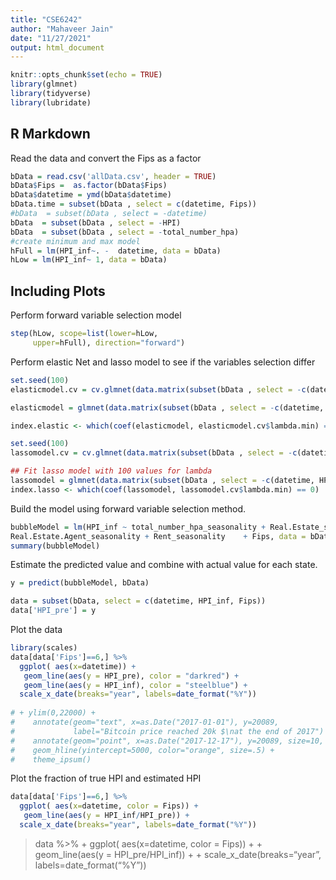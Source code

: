 ```yaml
---
title: "CSE6242"
author: "Mahaveer Jain"
date: "11/27/2021"
output: html_document
---
```


```r
knitr::opts_chunk$set(echo = TRUE)
library(glmnet)
library(tidyverse)
library(lubridate)
```

## R Markdown
Read the data and convert the Fips as a factor 

```r
bData = read.csv('allData.csv', header = TRUE)
bData$Fips =  as.factor(bData$Fips)
bData$datetime = ymd(bData$datetime)
bData.time = subset(bData , select = c(datetime, Fips))
#bData  = subset(bData , select = -datetime)
bData  = subset(bData , select = -HPI)
bData  = subset(bData , select = -total_number_hpa)
#create minimum and max model
hFull = lm(HPI_inf~. -  datetime, data = bData)
hLow = lm(HPI_inf~ 1, data = bData)
```

## Including Plots

Perform forward variable selection model

```r
step(hLow, scope=list(lower=hLow, 
     upper=hFull), direction="forward")
```

Perform elastic Net and lasso model to see if the variables selection differ
```r
set.seed(100)
elasticmodel.cv = cv.glmnet(data.matrix(subset(bData , select = -c(datetime, HPI_inf))), y = bData$HPI_inf, alpha=0.5, nfolds=10, type.measure = "mse",  family="gaussian")

elasticmodel = glmnet(data.matrix(subset(bData , select = -c(datetime, HPI_inf))), y = bData$HPI_inf, alpha=0.5, nlambda=100,  family="gaussian")

index.elastic <- which(coef(elasticmodel, elasticmodel.cv$lambda.min) == 0)

```
```r
set.seed(100)
lassomodel.cv = cv.glmnet(data.matrix(subset(bData , select = -c(datetime, HPI_inf))), y = bData$HPI_inf, alpha=1, nfolds=10, type.measure = "mse",  family="gaussian")

## Fit lasso model with 100 values for lambda
lassomodel = glmnet(data.matrix(subset(bData , select = -c(datetime, HPI_inf))), y = bData$HPI_inf, alpha=1, nlambda=100,  family="gaussian")
index.lasso <- which(coef(lassomodel, lassomodel.cv$lambda.min) == 0)
```


Build the model using forward variable selection method.
```r
bubbleModel = lm(HPI_inf ~ total_number_hpa_seasonality + Real.Estate_seasonality + Unemployment.Rate + zillow_seasonality  + Realtor_seasonality + CCI + Population  + Apartment_seasonality   +
Real.Estate.Agent_seasonality + Rent_seasonality	+ Fips, data = bData)
summary(bubbleModel)
```
Estimate the predicted value and combine with actual value for each state.

```r
y = predict(bubbleModel, bData)

data = subset(bData, select = c(datetime, HPI_inf, Fips))
data['HPI_pre'] = y
```

Plot the data
```r
library(scales)
data[data['Fips']==6,] %>% 
  ggplot( aes(x=datetime)) +
   geom_line(aes(y = HPI_pre), color = "darkred") +
   geom_line(aes(y = HPI_inf), color = "steelblue") +
  scale_x_date(breaks="year", labels=date_format("%Y"))
   
# + ylim(0,22000) +
#    annotate(geom="text", x=as.Date("2017-01-01"), y=20089, 
#             label="Bitcoin price reached 20k $\nat the end of 2017") +
#    annotate(geom="point", x=as.Date("2017-12-17"), y=20089, size=10, shape=21, fill="transparent") +
#    geom_hline(yintercept=5000, color="orange", size=.5) +
#    theme_ipsum()
```
Plot the fraction of true HPI and estimated HPI

```r
data[data['Fips']==6,] %>% 
  ggplot( aes(x=datetime, color = Fips)) +
   geom_line(aes(y = HPI_inf/HPI_pre)) +
  scale_x_date(breaks="year", labels=date_format("%Y"))
```
> data %>% 
+     ggplot( aes(x=datetime, color = Fips)) +
+     geom_line(aes(y = HPI_pre/HPI_inf)) +
+     scale_x_date(breaks="year", labels=date_format("%Y"))


